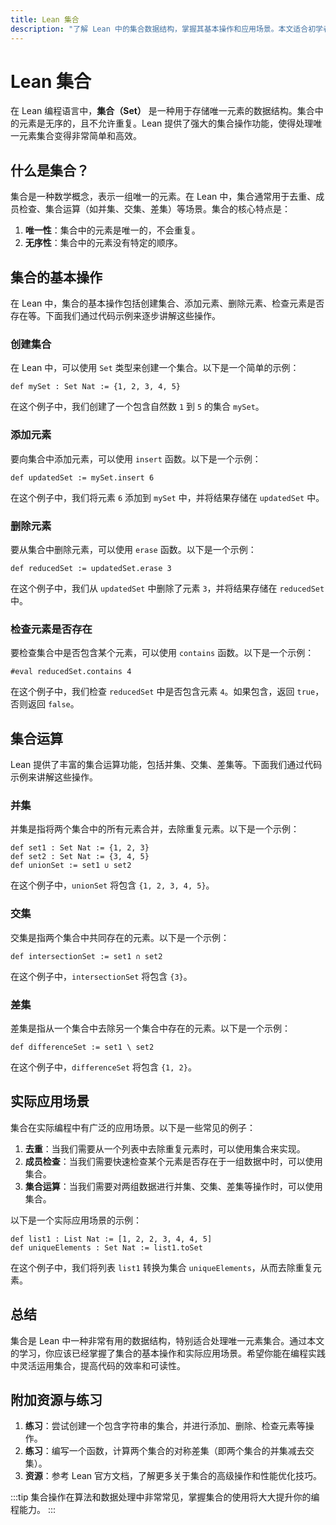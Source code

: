 ```yaml
---
title: Lean 集合
description: "了解 Lean 中的集合数据结构，掌握其基本操作和应用场景。本文适合初学者，通过代码示例和实际案例帮助你快速上手。"
---
```


# Lean 集合

在 Lean 编程语言中，**集合（Set）** 是一种用于存储唯一元素的数据结构。集合中的元素是无序的，且不允许重复。Lean 提供了强大的集合操作功能，使得处理唯一元素集合变得非常简单和高效。

## 什么是集合？

集合是一种数学概念，表示一组唯一的元素。在 Lean 中，集合通常用于去重、成员检查、集合运算（如并集、交集、差集）等场景。集合的核心特点是：

1. **唯一性**：集合中的元素是唯一的，不会重复。
2. **无序性**：集合中的元素没有特定的顺序。

## 集合的基本操作

在 Lean 中，集合的基本操作包括创建集合、添加元素、删除元素、检查元素是否存在等。下面我们通过代码示例来逐步讲解这些操作。

### 创建集合

在 Lean 中，可以使用 `Set` 类型来创建一个集合。以下是一个简单的示例：

```lean
def mySet : Set Nat := {1, 2, 3, 4, 5}
```

在这个例子中，我们创建了一个包含自然数 `1` 到 `5` 的集合 `mySet`。

### 添加元素

要向集合中添加元素，可以使用 `insert` 函数。以下是一个示例：

```lean
def updatedSet := mySet.insert 6
```

在这个例子中，我们将元素 `6` 添加到 `mySet` 中，并将结果存储在 `updatedSet` 中。

### 删除元素

要从集合中删除元素，可以使用 `erase` 函数。以下是一个示例：

```lean
def reducedSet := updatedSet.erase 3
```

在这个例子中，我们从 `updatedSet` 中删除了元素 `3`，并将结果存储在 `reducedSet` 中。

### 检查元素是否存在

要检查集合中是否包含某个元素，可以使用 `contains` 函数。以下是一个示例：

```lean
#eval reducedSet.contains 4
```

在这个例子中，我们检查 `reducedSet` 中是否包含元素 `4`。如果包含，返回 `true`，否则返回 `false`。

## 集合运算

Lean 提供了丰富的集合运算功能，包括并集、交集、差集等。下面我们通过代码示例来讲解这些操作。

### 并集

并集是指将两个集合中的所有元素合并，去除重复元素。以下是一个示例：

```lean
def set1 : Set Nat := {1, 2, 3}
def set2 : Set Nat := {3, 4, 5}
def unionSet := set1 ∪ set2
```

在这个例子中，`unionSet` 将包含 `{1, 2, 3, 4, 5}`。

### 交集

交集是指两个集合中共同存在的元素。以下是一个示例：

```lean
def intersectionSet := set1 ∩ set2
```

在这个例子中，`intersectionSet` 将包含 `{3}`。

### 差集

差集是指从一个集合中去除另一个集合中存在的元素。以下是一个示例：

```lean
def differenceSet := set1 \ set2
```

在这个例子中，`differenceSet` 将包含 `{1, 2}`。

## 实际应用场景

集合在实际编程中有广泛的应用场景。以下是一些常见的例子：

1. **去重**：当我们需要从一个列表中去除重复元素时，可以使用集合来实现。
2. **成员检查**：当我们需要快速检查某个元素是否存在于一组数据中时，可以使用集合。
3. **集合运算**：当我们需要对两组数据进行并集、交集、差集等操作时，可以使用集合。

以下是一个实际应用场景的示例：

```lean
def list1 : List Nat := [1, 2, 2, 3, 4, 4, 5]
def uniqueElements : Set Nat := list1.toSet
```

在这个例子中，我们将列表 `list1` 转换为集合 `uniqueElements`，从而去除重复元素。

## 总结

集合是 Lean 中一种非常有用的数据结构，特别适合处理唯一元素集合。通过本文的学习，你应该已经掌握了集合的基本操作和实际应用场景。希望你能在编程实践中灵活运用集合，提高代码的效率和可读性。

## 附加资源与练习

1. **练习**：尝试创建一个包含字符串的集合，并进行添加、删除、检查元素等操作。
2. **练习**：编写一个函数，计算两个集合的对称差集（即两个集合的并集减去交集）。
3. **资源**：参考 Lean 官方文档，了解更多关于集合的高级操作和性能优化技巧。

:::tip
集合操作在算法和数据处理中非常常见，掌握集合的使用将大大提升你的编程能力。
:::